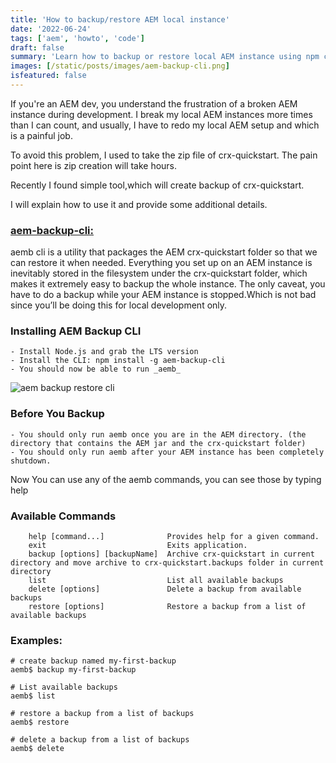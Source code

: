 ```yaml
---
title: 'How to backup/restore AEM local instance'
date: '2022-06-24'
tags: ['aem', 'howto', 'code']
draft: false
summary: 'Learn how to backup or restore local AEM instance using npm cli.'
images: [/static/posts/images/aem-backup-cli.png]
isfeatured: false
---
```


If you're an AEM dev, you understand the frustration of a broken AEM instance during development. I break my local AEM instances more times than I can count, and usually, I have to redo my local AEM setup and which is a painful job.

To avoid this problem, I used to take the zip file of crx-quickstart. The pain point here is zip creation will take hours.

Recently I found simple tool,which will create backup of crx-quickstart.

I will explain how to use it and provide some additional details.

### [aem-backup-cli:](https://github.com/ahmed-musallam/aem-backup-cli)

aemb cli is a utility that packages the AEM crx-quickstart folder so that we can restore it when needed. Everything you set up on an AEM instance is inevitably stored in the filesystem under the crx-quickstart folder, which makes it extremely easy to backup the whole instance. The only caveat, you have to do a backup while your AEM instance is stopped.Which is not bad since you’ll be doing this for local development only.

### Installing AEM Backup CLI

    - Install Node.js and grab the LTS version
    - Install the CLI: npm install -g aem-backup-cli
    - You should now be able to run _aemb_

![aem backup restore cli](https://lh3.googleusercontent.com/-UnyJxwOGbO4/YCJwIY3FVuI/AAAAAAAAAGk/66pKHsoAdIUHAeATy4EfxkNy2fUAURcWACLcBGAsYHQ/w640-h306/image.png)

### Before You Backup

    - You should only run aemb once you are in the AEM directory. (the directory that contains the AEM jar and the crx-quickstart folder)
    - You should only run aemb after your AEM instance has been completely shutdown.

Now You can use any of the aemb commands, you can see those by typing help

### Available Commands

```
    help [command...]              Provides help for a given command.
    exit                           Exits application.
    backup [options] [backupName]  Archive crx-quickstart in current directory and move archive to crx-quickstart.backups folder in current directory
    list                           List all available backups
    delete [options]               Delete a backup from available backups
    restore [options]              Restore a backup from a list of available backups
```

### Examples:

```
# create backup named my-first-backup
aemb$ backup my-first-backup

# List available backups
aemb$ list

# restore a backup from a list of backups
aemb$ restore

# delete a backup from a list of backups
aemb$ delete
```
